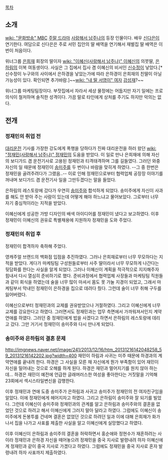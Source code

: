 [[목차]]
== 소개 ==
[[wiki: "문화방송" MBC]] [[주말 드라마]] [[사랑해서 남주나]]의 등장 인물이다. 배우 [[신다은]]이 연기한다. 여담으로 신다은은 주로 서민 집안의 딸 배역을 연기해서 재벌집 딸 배역은 이번이 처음이다.

위너그룹 [[은희재]] 회장의 딸이자 [[wiki: "이혜신(사랑해서 남주나)" 이혜신]]의 의붓딸, [[은하림]]의 이복 여동생이다. 사실은 그 집에서 집사 겸 이혜신의 비서인 [[신수정]]이 낳았다.[* 신수정이 누구와의 사이에서 은하경을 낳았는가에 따라 은하경이 은희재의 친딸이 아닐 가능성이 있다. 확인되면 추가바람.]~~[[wiki: "내 딸 서영이" 여자]] [[강성재]]?~~

위너그룹 마케팅팀장이다. 부잣집에서 자라서 세상 물정에는 어둡지만 자기 일에는 프로의식이 철저하며 솔직한 성격이다. 가끔 말로 타인에게 상처를 주기도 하지만 악의는 없다.

== 전개 ==
=== 정재민의 취업 전 ===
[[대리운전]] 기사를 가장한 강도에게 폭행을 당하다가 진짜 대리운전을 하러 왔던 [[wiki: "정재민(사랑해서 남주나)" 정재민]]의 도움을 받았다. 이 일로 만나 은희재에 의해 자신의 보디가드 겸 운전기사로 고용된 정재민과 티격태격하며 그를 길들였다. 그러던 와중 자신의 일 때문에 정재민이 [[송미주]]를 두 번이나 바람을 맞히게 하였다. --그 중 한번은 정재민을 골려주려다가 그랬음..-- 이로 인해 정재민으로부터 협력업체 공장장 이야기를 꺼내며 보디가드 겸 운전기사 일을 그만두겠다는 말을 들었다.

은하림의 레스토랑에 갔다가 우연히 [[송미주]]와 합석하게 되었다. 송미주에게 자신이 사과를 해도 안 받아 주는 사람이 있는데 어떻게 해야 하느냐고 물어보았다. 그로부터 너무 자기 중심적이라는 지적을 받았다.

이혜신에게 성공한 가방 디자인의 배색 아이디어를 정재민이 냈다고 보고하였다. 이후 정재민이 이혜신의 권유로 특별채용에 지원하자 정재민을 도와 주었다.

=== 정재민의 취업 후 ===
정재민이 합격하자 축하해 주었다.

영캐주얼 브랜드의 백화점 입점을 추진하였다. 그러나 은희재로부터 너무 무모하다는 지적을 받았다. 게다가 마케팅팀 구성원들로부터 사주 딸이라서 너무 무모하게 나간다는 뒷담화를 한다는 사실을 알게 되었다. 그러나 이혜신이 계획을 적극적으로 지지해주자 힘내서 다시 열심히 준비하기로 했다. 준비과정에서 협력업체 사장들과 마케팅팀 직원들과 같이 회식을 하였는데 술을 너무 많이 마셔서 몸도 못 가눌 지경이 되었고, 그래서 마케팅부서 막내인 정재민이 은하경을 집으로 데려다 줬다. 그런데 술이 너무 취해 구두를 잃어버렸다.

이혜신으로부터 정재민과의 교제를 권유받았으나 거절하였다. 그리고 이혜신에게 너무 교제를 강요한다고 하였다. 그러면서도 정재민과는 업무 측면에서 가까워져서인지 계약연애를 하였다. 그러던 중 정재민에게 밥을 사겠다고 하면서 은하림의 레스토랑에 데리고 갔다. 그만 거기서 정재민이 송미주와 다시 만나게 되었다.

=== 송미주와 은하림의 결혼 문제 ===
http://imgnews.naver.net/image/241/2013/12/16/htm_20131216142048258_59_20131216142202.jpg?width=400
재민이 하림과 사귀는 미주 때문에 하경과의 계약연애를 끝내려 한다. 하경은 그 사실을 모른 채 자신에게 뭔가 부족함이 있어 재민이 자신을 밀어내는 것으로 오해를 하게 된다. 하경은 재민과 멀어지기를 원치 않아 하는데... 하경은 재민이 예전에 언급한 글래머러스한 여성을 좋아한다는 거짓말을 기억해 23회에서 섹시스타일변신을 감행한다. 

이후 정재민과 연애 도중 송미주가 은하림과 사귀고 송미주가 정재민의 전 여자친구임을 알았다. 이에 정재민에게 헤어지자고 하였다. 그리고 은하림이 송미주와 잘 되기를 빌었다. 그런데 이혜신이 송미주와 정재민과의 관계를 알고 은하림과 송미주와의 결혼을 없었던 것으로 하려고 해서 이혜신에게 그러지 말아 달라고 하였다. 그럼에도 이혜신이 송미주에게 돈봉투를 건네며 결혼은 없었던 것으로 하려던 일과 이에 대해 은희재가 화가 나서 집을 나가고 사표를 제출한 사실을 알고 이혜신에게 실망했다고 하였다.

이후 이혜신이 은하림과 송미주의 결혼을 허락하면서 홍순애와 정현수가 재혼하려는 사이라 정재민과 은하경 자신을 떼어놓으려 정재민을 중국 지사로 발령내려 하자 이혜신에게 정재민과 같이 중국 지사로 가겠다고 하였다. 그럼에도 정재민을 중국 지사로 혼자 발령내려 하자 사표까지 제출하였다.


